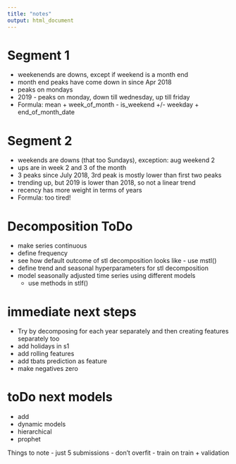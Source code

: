 ```yaml
---
title: "notes"
output: html_document
---
```


# Segment 1
- weekenends are downs, except if weekend is a month end
- month end peaks have come down in since Apr 2018
- peaks on mondays
- 2019 - peaks on monday, down till wednesday, up till friday
- Formula: mean + week_of_month  - is_weekend +/- weekday + end_of_month_date

# Segment 2
- weekends are downs (that too Sundays), exception: aug weekend 2
- ups are in week 2 and 3 of the month
- 3 peaks since July 2018, 3rd peak is mostly lower than first two peaks
- trending up, but 2019 is lower than 2018, so not a linear trend
- recency has more weight in terms of years
- Formula: too tired!

# Decomposition ToDo
- make series continuous
- define frequency
- see how default outcome of stl decomposition looks like - use mstl()
- define trend and seasonal hyperparameters for stl decomposition
- model seasonally adjusted time series using different models
    - use methods in stlf()

# immediate next steps
- Try by decomposing for each year separately and then creating features separately too
- add holidays in s1
- add rolling features
- add tbats prediction as feature
- make negatives zero

# toDo next models
- add 
- dynamic models
- hierarchical
- prophet

Things to note
- just 5 submissions
- don't overfit
- train on train + validation
